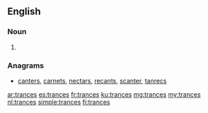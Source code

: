 ==English==

===Noun===
{{head|en|plural}}

# {{plural of|trance|lang=en}}

===Anagrams===
* [[canters#English|canters]], [[carnets#English|carnets]], [[nectars#English|nectars]], [[recants#English|recants]], [[scanter#English|scanter]], [[tanrecs#English|tanrecs]]

[[ar:trances]]
[[es:trances]]
[[fr:trances]]
[[ku:trances]]
[[mg:trances]]
[[my:trances]]
[[nl:trances]]
[[simple:trances]]
[[fi:trances]]